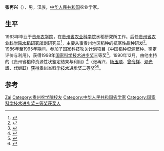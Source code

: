 {{Otheruses|other=名为张再兴的其他人物|张再兴}}

'''张再兴'''（{{bd|1935年|9月|}}），男，汉族，[[中华人民共和国|中华人民共和国]]农业学家。

== 生平 ==
1963年毕业于[[贵州农学院|贵州农学院]]，在[[贵州省农业科学院|贵州省农业科学院]]水稻研究所工作。后任[[贵州省农业科学院水稻研究所|贵州省农业科学院水稻研究所]]副研究员<ref>{{Cite book|title=中华人民共和国享受政府特殊津贴专家、学者、技术人员名录 1992年卷 第1分册|last=国家人事部专家司编|first=|publisher=[[中国国际广播出版社|中国国际广播出版社]]|year=1995|isbn=7-5078-1097-6|location=北京|pages=1032}}</ref>，主要从事贵州地区稻种的抗寒性品种研发<ref>{{Cite book|title=中国稻种资源|last=[[应存山|应存山]]主编|first=|publisher=北京：[[中国农业科技出版社|中国农业科技出版社]]|year=1993.12|isbn=7-80026-513-7|location=|pages=211-212}}</ref>。1986年至1995年期间，参加了国家科技攻关计划项目《中国稻种资源繁种、鉴定评价与利用》，获得1998年[[国家科学技术进步奖|国家科学技术进步奖]]三等奖<ref>{{Cite book|title=科技创新推进农业产业化经营的体系创建与实践 科技成果汇编 1991-2001年|last=罗富和主编|first=|publisher=[[广东省农业科学院|广东省农业科学院]]|year=|isbn=|location=|pages=15-17}}</ref>。1990年12月，由他主持的《贵州省稻种资源性状鉴定结果与利用》<ref>{{Cite book|title=贵州省农业科学院获奖科研成果选编 1986-1990|last=贵州省农业科学院科研处编|first=|publisher=贵州省农业科学院科研处编|year=1991.08|isbn=|location=|pages=1-4}}</ref>（张再兴、[[杨玉顺|杨玉顺]]、[[曾令祥|曾令祥]]、[[邓光辉|邓光辉]]、[[代继跃|代继跃]]）获得[[贵州省科学技术进步奖|贵州省科学技术进步奖]]二等奖<ref>{{cite book |editor=杨达昌 |title=贵州稻作 |date=2010-04 |publisher=[[贵州科技出版社|贵州科技出版社]] |location=贵阳 |isbn=978-7-80662-829-4 |pages=426－427 |accessdate=2020-10-26}}</ref><ref>{{Cite book|title=贵州省志 农业志|last=伍运滋，刘言伦主编；贵州省地方志编纂委员会编|first=|publisher=贵阳：[[贵州人民出版社|贵州人民出版社]]|year=2001.05|isbn=7-221-05357-X|location=|pages=865}}</ref>。

== 参考 ==
{{reflist}}

{{Authority control}}
{{DEFAULTSORT:Zhang张}}
[[Category:张姓|Zai]]
[[Category:贵州农学院校友|Category:贵州农学院校友]]
[[Category:中华人民共和国农学家|Category:中华人民共和国农学家]]
[[Category:国家科学技术进步奖三等奖获奖人|Category:国家科学技术进步奖三等奖获奖人]]